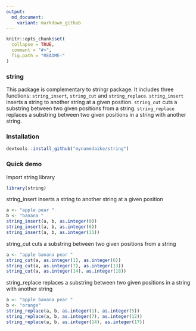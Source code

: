 ```yaml
---
output:
  md_document:
    variant: markdown_github
---
```


<!-- README.md is generated from README.Rmd. Please edit that file -->

```r
knitr::opts_chunk$set(
  collapse = TRUE,
  comment = "#>",
  fig.path = "README-"
)
```

### string
This package is complementary to stringr package. It includes three functions: `string_insert`, `string_cut` and `string_replace`. `string_insert` inserts a string to another string at a given position. `string_cut` cuts a substring between two given positions from a string. `string_replace` replaces a substring between two given positions in a string with another string.

### Installation
```r
devtools::install_github("mynamedaike/string")
```

### Quick demo
Import string library
```r
library(string)
```

string_insert inserts a string to another string at a given position
```r
a <- "apple pear "
b <- "banana "
string_insert(a, b, as.integer(0))
string_insert(a, b, as.integer(6))
string_insert(a, b, as.integer(11))
```

string_cut cuts a substring between two given positions from a string
```r
a <- "apple banana pear "
string_cut(a, as.integer(1), as.integer(6))
string_cut(a, as.integer(7), as.integer(13))
string_cut(a, as.integer(14), as.integer(18))
```

string_replace replaces a substring between two given positions in a string with another string
```r
a <- "apple banana pear "
b <- "orange"
string_replace(a, b, as.integer(1), as.integer(5))
string_replace(a, b, as.integer(7), as.integer(12))
string_replace(a, b, as.integer(14), as.integer(17))
```
